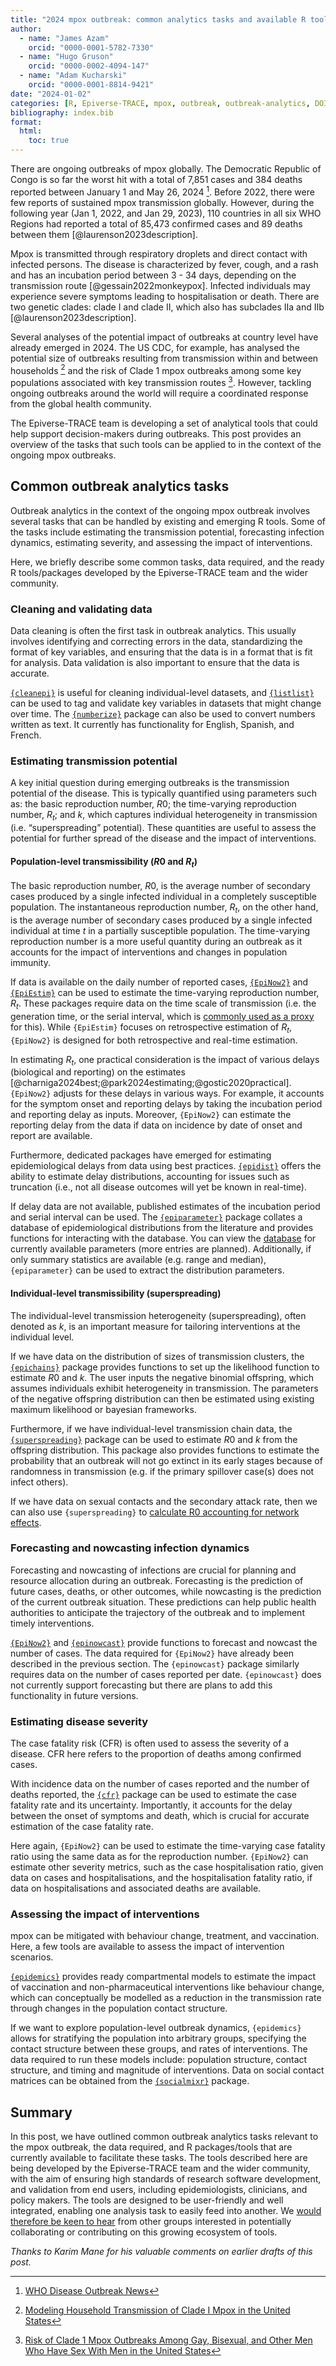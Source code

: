 ```yaml
---
title: "2024 mpox outbreak: common analytics tasks and available R tools"
author:
  - name: "James Azam"
    orcid: "0000-0001-5782-7330"
  - name: "Hugo Gruson"
    orcid: "0000-0002-4094-147"
  - name: "Adam Kucharski"
    orcid: "0000-0001-8814-9421"
date: "2024-01-02"
categories: [R, Epiverse-TRACE, mpox, outbreak, outbreak-analytics, DOI]
bibliography: index.bib
format:
  html: 
    toc: true
---
```


There are ongoing outbreaks of mpox globally. The Democratic Republic of Congo is so far the worst hit with a total of 7,851 cases and 384 deaths reported between January 1 and May 26, 2024 [^1]. Before 2022, there were few reports of sustained mpox transmission globally. However, during the following year (Jan 1, 2022, and Jan 29, 2023), 110 countries in all six WHO Regions had reported a total of 85,473 confirmed cases and 89 deaths between them [@laurenson2023description].

Mpox is transmitted through respiratory droplets and direct contact with infected persons. The disease is characterized by fever, cough, and a rash and has an incubation period between 3 - 34 days, depending on the transmission route [@gessain2022monkeypox]. Infected individuals may experience severe symptoms leading to hospitalisation or death. There are two genetic clades: clade I and clade II, which also has subclades IIa and IIb [@laurenson2023description].

Several analyses of the potential impact of outbreaks at country level have already emerged in 2024. The US CDC, for example, has analysed the potential size of outbreaks resulting from transmission within and between households [^2] and the risk of Clade 1 mpox outbreaks among some key populations associated with key transmission routes [^3]. However, tackling ongoing outbreaks around the world will require a coordinated response from the global health community.

The Epiverse-TRACE team is developing a set of analytical tools that could help support decision-makers during outbreaks. This post provides an overview of the tasks that such tools can be applied to in the context of the ongoing mpox outbreaks.

## Common outbreak analytics tasks

Outbreak analytics in the context of the ongoing mpox outbreak involves several tasks that can be handled by existing and emerging R tools. Some of the tasks include estimating the transmission potential, forecasting infection dynamics, estimating severity, and assessing the impact of interventions.

Here, we briefly describe some common tasks, data required, and the ready R tools/packages developed by the Epiverse-TRACE team and the wider community.

### Cleaning and validating data

::: {.callout .callout-info}
Data cleaning is often the first task in outbreak analytics. This usually involves identifying and correcting errors in the data, standardizing the format of key variables, and ensuring that the data is in a format that is fit for analysis. Data validation is also important to ensure that the data is accurate.
:::

[`{cleanepi}`](https://epiverse-trace.github.io/cleanepi/) is useful for cleaning individual-level datasets, and [`{listlist}`](https://epiverse-trace.github.io/linelist/) can be used to tag and validate key variables in datasets that might change over time. The [`{numberize}`](https://epiverse-trace.github.io/numberize/) package can also be used to convert numbers written as text. It currently has functionality for English, Spanish, and French.

### Estimating transmission potential

::: {.callout .callout-info}
A key initial question during emerging outbreaks is the transmission potential of the disease. This is typically quantified using parameters such as: the basic reproduction number, $R0$; the time-varying reproduction number, $R_t$; and $k$, which captures individual heterogeneity in transmission (i.e. "superspreading" potential). These quantities are useful to assess the potential for further spread of the disease and the impact of interventions.
:::

#### Population-level transmissibility ($R0$ and $R_t$)

The basic reproduction number, $R0$, is the average number of secondary cases produced by a single infected individual in a completely susceptible population. The instantaneous reproduction number, $R_t$, on the other hand, is the average number of secondary cases produced by a single infected individual at time $t$ in a partially susceptible population. The time-varying reproduction number is a more useful quantity during an outbreak as it accounts for the impact of interventions and changes in population immunity.

If data is available on the daily number of reported cases, [`{EpiNow2}`](https://epiforecasts.io/EpiNow2/) and  [`{EpiEstim}`](https://mrc-ide.github.io/EpiEstim/) can be used to estimate the time-varying reproduction number, $R_t$. These packages require data on the time scale of transmission (i.e. the generation time, or the serial interval, which is [commonly used as a proxy](https://royalsocietypublishing.org/doi/10.1098/rsif.2020.0756) for this). While `{EpiEstim}` focuses on retrospective estimation of $R_t$, `{EpiNow2}` is designed for both retrospective and real-time estimation.

In estimating $R_t$, one practical consideration is the impact of various delays (biological and reporting) on the estimates [@charniga2024best;@park2024estimating;@gostic2020practical]. `{EpiNow2}` adjusts for these delays in various ways. For example, it accounts for the symptom onset and reporting delays by taking the incubation period and reporting delay as inputs. Moreover, `{EpiNow2}` can estimate the reporting delay from the data if data on incidence by date of onset and report are available.

Furthermore, dedicated packages have emerged for estimating epidemiological delays from data using best practices. [`{epidist}`](https://epidist.epinowcast.org/articles/epidist.html) offers the ability to estimate delay distributions, accounting for issues such as truncation (i.e., not all disease outcomes will yet be known in real-time).

If delay data are not available, published estimates of the incubation period and serial interval can be used. The [`{epiparameter}`](https://epiverse-trace.github.io/epiparameter/) package collates a database of epidemiological distributions from the literature and provides functions for interacting with the database. You can view the [database](https://epiverse-trace.github.io/epiparameter/dev/articles/database) for currently available parameters (more entries are planned). Additionally, if only summary statistics are available (e.g. range and median), `{epiparameter}` can be used to extract the distribution parameters.

#### Individual-level transmissibility (superspreading)

::: {.callout .callout-info}
The individual-level transmission heterogeneity (superspreading), often denoted as $k$, is an important measure for tailoring interventions at the individual level.
:::

If we have data on the distribution of sizes of transmission clusters, the [`{epichains}`](https://epiverse-trace.github.io/epichains/) package provides functions to set up the likelihood function to estimate $R0$ and $k$. The user inputs the negative binomial offspring, which assumes individuals exhibit heterogeneity in transmission. The parameters of the negative offspring distribution can then be estimated using existing maximum likelihood or bayesian frameworks.

Furthermore, if we have individual-level transmission chain data, the [`{superspreading}`](https://epiverse-trace.github.io/superspreading/) package can be used to estimate $R0$ and $k$ from the offspring distribution. This package also provides functions to estimate the probability that an outbreak will not go extinct in its early stages because of randomness in transmission (e.g. if the primary spillover case(s) does not infect others).

If we have data on sexual contacts and the secondary attack rate, then we can also use `{superspreading}` to [calculate R0 accounting for network effects](https://epiverse-trace.github.io/superspreading/articles/heterogeneous_network_outbreaks.html).

### Forecasting and nowcasting infection dynamics

::: {.callout .callout-info}
Forecasting and nowcasting of infections are crucial for planning and resource allocation during an outbreak. Forecasting is the prediction of future cases, deaths, or other outcomes, while nowcasting is the prediction of the current outbreak situation. These predictions can help public health authorities to anticipate the trajectory of the outbreak and to implement timely interventions.
:::

[`{EpiNow2}`](https://epiforecasts.io/EpiNow2/) and [`{epinowcast}`](https://package.epinowcast.org/) provide functions to forecast and nowcast the number of cases. The data required for `{EpiNow2}` have already been described in the previous section. The `{epinowcast}` package similarly requires data on the number of cases reported per date. `{epinowcast}` does not currently support forecasting but there are plans to add this functionality in future versions.

### Estimating disease severity

::: {.callout .callout-info}
The case fatality risk (CFR) is often used to assess the severity of a disease. CFR here refers to the proportion of deaths among confirmed cases.
:::

With incidence data on the number of cases reported and the number of deaths reported, the [`{cfr}`](https://epiverse-trace.github.io/cfr/) package can be used to estimate the case fatality rate and its uncertainty. Importantly, it accounts for the delay between the onset of symptoms and death, which is crucial for accurate estimation of the case fatality rate.

Here again, `{EpiNow2}` can be used to estimate the time-varying case fatality ratio using the same data as for the reproduction number. `{EpiNow2}` can estimate other severity metrics, such as the case hospitalisation ratio, given data on cases and hospitalisations, and the hospitalisation fatality ratio, if data on hospitalisations and associated deaths are available.

### Assessing the impact of interventions

::: {.callout .callout-info}
mpox can be mitigated with behaviour change, treatment, and vaccination. Here, a few tools are available to assess the impact of intervention scenarios.
:::

[`{epidemics}`](https://epiverse-trace.github.io/epidemics/) provides ready compartmental models to estimate the impact of vaccination and non-pharmaceutical interventions like behaviour change, which can conceptually be modelled as a reduction in the transmission rate through changes in the population contact structure.

If we want to explore population-level outbreak dynamics, `{epidemics}` allows for stratifying the population into arbitrary groups, specifying the contact structure between these groups, and rates of interventions. The data required to run these models include: population structure, contact structure, and timing and magnitude of interventions. Data on social contact matrices can be obtained from the [`{socialmixr}`](https://github.com/epiforecasts/socialmixr) package.

## Summary

In this post, we have outlined common outbreak analytics tasks relevant to the mpox outbreak, the data required, and R packages/tools that are currently available to facilitate these tasks. The tools described here are being developed by the Epiverse-TRACE team and the wider community, with the aim of ensuring high standards of research software development, and validation from end users, including epidemiologists, clinicians, and policy makers. The tools are designed to be user-friendly and well integrated, enabling one analysis task to easily feed into another. We [would therefore be keen to hear](https://epiverse-trace.github.io/get-involved.html) from other groups interested in potentially collaborating or contributing on this growing ecosystem of tools.

[^1]: [WHO Disease Outbreak News](https://www.who.int/emergencies/disease-outbreak-news/item/2024-DON522)
[^2]: [Modeling Household Transmission of Clade I Mpox in the United States](https://www.cdc.gov/forecast-outbreak-analytics/about/modeling-forecasting/mpox-transmission.html)
[^3]: [Risk of Clade 1 Mpox Outbreaks Among Gay, Bisexual, and Other Men Who Have Sex With Men in the United States](https://www.cdc.gov/forecast-outbreak-analytics/about/modeling-forecasting/mpox-gbmsm-technical-brief.html)

*Thanks to Karim Mane for his valuable comments on earlier drafts of this post.*
